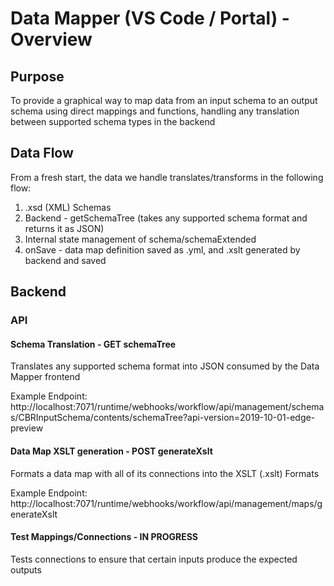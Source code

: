 
<Meta title="Docs/Data Mapper/Overview" />

# Data Mapper (VS Code / Portal) - Overview

## Purpose

To provide a graphical way to map data from an input schema to an output schema using direct mappings and functions, handling any translation between supported schema types in the backend

## Data Flow

From a fresh start, the data we handle translates/transforms in the following flow:

1. .xsd (XML) Schemas
2. Backend - getSchemaTree (takes any supported schema format and returns it as JSON)
3. Internal state management of schema/schemaExtended
4. onSave - data map definition saved as .yml, and .xslt generated by backend and saved

## Backend

### API

#### Schema Translation - GET schemaTree

Translates any supported schema format into JSON consumed by the Data Mapper frontend

Example Endpoint: http://localhost:7071/runtime/webhooks/workflow/api/management/schemas/CBRInputSchema/contents/schemaTree?api-version=2019-10-01-edge-preview

#### Data Map XSLT generation - POST generateXslt

Formats a data map with all of its connections into the XSLT (.xslt) Formats

Example Endpoint: http://localhost:7071/runtime/webhooks/workflow/api/management/maps/generateXslt

#### Test Mappings/Connections - IN PROGRESS

Tests connections to ensure that certain inputs produce the expected outputs
